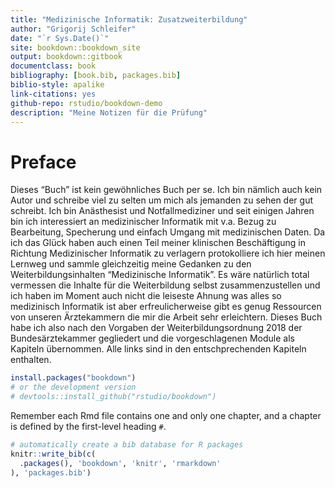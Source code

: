 ```yaml
--- 
title: "Medizinische Informatik: Zusatzweiterbildung"
author: "Grigorij Schleifer"
date: "`r Sys.Date()`"
site: bookdown::bookdown_site
output: bookdown::gitbook
documentclass: book
bibliography: [book.bib, packages.bib]
biblio-style: apalike
link-citations: yes
github-repo: rstudio/bookdown-demo
description: "Meine Notizen für die Prüfung"
---
```


# Preface {-}

Dieses "Buch" ist kein gewöhnliches Buch per se. Ich bin nämlich auch kein Autor und schreibe viel zu selten um mich als jemanden zu sehen der gut schreibt. Ich bin Anästhesist und Notfallmediziner und seit einigen Jahren bin ich interessiert an medizinischer Informatik mit v.a. Bezug zu Bearbeitung, Specherung und einfach Umgang mit medizinischen Daten. Da ich das Glück haben auch einen Teil meiner klinischen Beschäftigung in Richtung Medizinischer Informatik zu verlagern protokolliere ich hier meinen Lernweg und sammle gleichzeitig meine Gedanken zu den Weiterbildungsinhalten "Medizinische Informatik". Es wäre natürlich total vermessen die Inhalte für die Weiterbildung selbst zusammenzustellen und ich haben im Moment auch nicht die leiseste Ahnung was alles so medizinisch Informatik ist aber erfreulicherweise gibt es genug Ressourcen von unseren Ärztekammern die mir die Arbeit sehr erleichtern. Dieses Buch habe ich also nach den Vorgaben der Weiterbildungsordnung 2018 der Bundesärztekammer gegliedert und die vorgeschlagenen Module als Kapiteln übernommen. Alle links sind in den entschprechenden Kapiteln enthalten.  

```r
install.packages("bookdown")
# or the development version
# devtools::install_github("rstudio/bookdown")
```

Remember each Rmd file contains one and only one chapter, and a chapter is defined by the first-level heading `#`.

```r
# automatically create a bib database for R packages
knitr::write_bib(c(
  .packages(), 'bookdown', 'knitr', 'rmarkdown'
), 'packages.bib')
```
